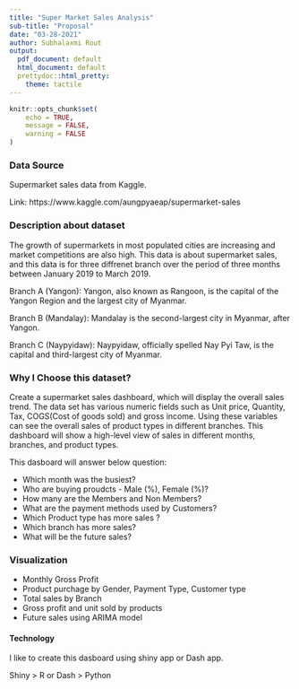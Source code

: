 ```yaml
---
title: "Super Market Sales Analysis"
sub-title: "Proposal"
date: "03-28-2021"
author: Subhalaxmi Rout
output:
  pdf_document: default
  html_document: default
  prettydoc::html_pretty: 
    theme: tactile
---
```


```r
knitr::opts_chunk$set(
	echo = TRUE,
	message = FALSE,
	warning = FALSE
)
```

### Data Source

Supermarket sales data from Kaggle. 

Link: https://www.kaggle.com/aungpyaeap/supermarket-sales

### Description about dataset

The growth of supermarkets in most populated cities are increasing and market competitions are also high. This data is about supermarket sales, and this data is for three diffrenet branch over the period of three months between January 2019 to March 2019.

Branch A (Yangon): Yangon, also known as Rangoon, is the capital of the Yangon Region and the largest city of Myanmar. 

Branch B (Mandalay): Mandalay is the second-largest city in Myanmar, after Yangon. 

Branch C (Naypyidaw): Naypyidaw, officially spelled Nay Pyi Taw, is the capital and third-largest city of Myanmar.

### Why I Choose this dataset?

Create a supermarket sales dashboard, which will display the overall sales trend. The data set has various numeric fields such as Unit price, Quantity, Tax, COGS(Cost of goods sold) and gross income. Using these variables can see the overall sales of product types in different branches. This dashboard will show a high-level view of sales in different months, branches, and product types. 

This dasboard will answer below question:

* Which month was the busiest?
* Who are buying proudcts - Male (%), Female (%)?
* How many are the Members and Non Members?
* What are the payment methods used by Customers?
* Which Product type has more sales ?
* Which branch has more sales?
* What will be the future sales?


### Visualization

* Monthly Gross Profit
* Product purchage by Gender, Payment Type, Customer type 
* Total sales by Branch
* Gross profit and unit sold by products
* Future sales using ARIMA model

#### Technology

I like to create this dasboard using shiny app or Dash app. 

Shiny > R or Dash > Python 












